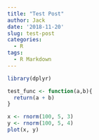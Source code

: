 ```yaml
---
title: "Test Post"
author: Jack
date: '2018-11-20'
slug: test-post
categories:
  - R
tags:
  - R Markdown
---
```


```r
library(dplyr)

test_func <- function(a,b){
  return(a + b)
}

x <- rnorm(100, 5, 3)
y <- rnorm(100, 5, 4)
plot(x, y)
```

